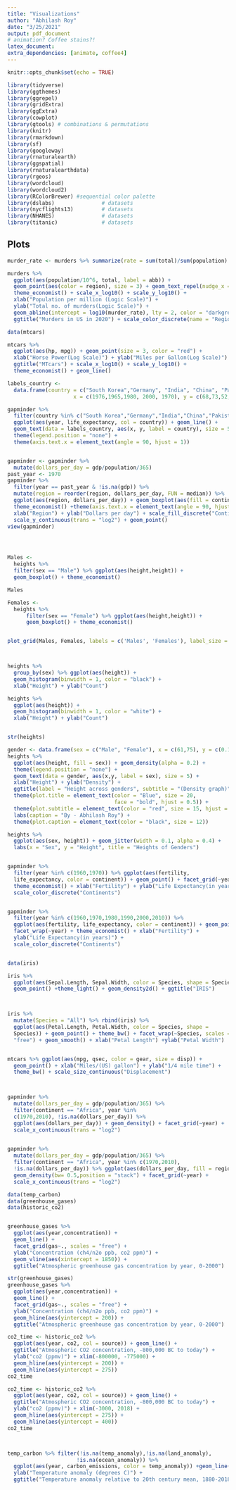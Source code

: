 ```yaml
---
title: "Visualizations"
author: "Abhilash Roy"
date: "3/25/2021"
output: pdf_document
# animation? Coffee stains?!
latex_document:
extra_dependencies: [animate, coffee4]
---
```


```r
knitr::opts_chunk$set(echo = TRUE)
```

```r
library(tidyverse) 
library(ggthemes)
library(ggrepel)
library(gridExtra)
library(ggExtra)
library(cowplot)
library(gtools) # combinations & permutations
library(knitr)
library(rmarkdown)
library(sf)
library(googleway)
library(rnaturalearth)
library(ggspatial)
library(rnaturalearthdata)
library(rgeos)
library(wordcloud)
library(wordcloud2)
library(RColorBrewer) #sequential color palette
library(dslabs)               # datasets
library(nycflights13)         # datasets
library(NHANES)               # datasets
library(titanic)              # datasets
```
##  Plots

```r

murder_rate <- murders %>% summarize(rate = sum(total)/sum(population) * 10^6) %>% pull(rate)

murders %>% 
  ggplot(aes(population/10^6, total, label = abb)) +
  geom_point(aes(color = region), size = 3) + geom_text_repel(nudge_x = 0.075) + 
  theme_economist() + scale_x_log10() + scale_y_log10() + 
  xlab("Population per million (Logic Scale)") +
  ylab("Total no. of murders(Logic Scale)") + 
  geom_abline(intercept = log10(murder_rate), lty = 2, color = "darkgrey") +
  ggtitle("Murders in US in 2020") + scale_color_discrete(name = "Region")

data(mtcars)

mtcars %>% 
  ggplot(aes(hp, mpg)) + geom_point(size = 3, color = "red") + 
  xlab("Horse Power(Log Scale)") + ylab("Miles per Gallon(Log Scale)") +
  ggtitle("MTcars") + scale_x_log10() + scale_y_log10() +
  theme_economist() + geom_line()

labels_country <-
  data.frame(country = c("South Korea","Germany", "India", "China", "Pakistan"), 
                     x = c(1976,1965,1980, 2000, 1970), y = c(68,73,52,68, 52))

gapminder %>% 
  filter(country %in% c("South Korea","Germany","India","China","Pakistan")) %>% 
  ggplot(aes(year, life_expectancy, col = country)) + geom_line() + 
  geom_text(data = labels_country, aes(x, y, label = country), size = 5) +
  theme(legend.position = "none") + 
  theme(axis.text.x = element_text(angle = 90, hjust = 1))


gapminder <- gapminder %>%
  mutate(dollars_per_day = gdp/population/365)
past_year <- 1970
gapminder %>%
  filter(year == past_year & !is.na(gdp)) %>% 
  mutate(region = reorder(region, dollars_per_day, FUN = median)) %>%
  ggplot(aes(region, dollars_per_day)) + geom_boxplot(aes(fill = continent)) +
  theme_economist() +theme(axis.text.x = element_text(angle = 90, hjust = 1)) +
  xlab("Region") + ylab("Dollars per day") + scale_fill_discrete("Continents") +
  scale_y_continuous(trans = "log2") + geom_point()
view(gapminder)




Males <- 
  heights %>% 
  filter(sex == "Male") %>% ggplot(aes(height,height)) + 
  geom_boxplot() + theme_economist() 

Males

Females <- 
  heights %>% 
      filter(sex == "Female") %>% ggplot(aes(height,height)) + 
      geom_boxplot() + theme_economist()


plot_grid(Males, Females, labels = c('Males', 'Females'), label_size = 12)



heights %>% 
  group_by(sex) %>% ggplot(aes(height)) + 
  geom_histogram(binwidth = 1, color = "black") + 
  xlab("Height") + ylab("Count")

heights %>% 
  ggplot(aes(height)) + 
  geom_histogram(binwidth = 1, color = "white") + 
  xlab("Height") + ylab("Count")


str(heights)

gender <- data.frame(sex = c("Male", "Female"), x = c(61,75), y = c(0.12, 0.08))
heights %>% 
  ggplot(aes(height, fill = sex)) + geom_density(alpha = 0.2) +
  theme(legend.position = "none") +
  geom_text(data = gender, aes(x,y, label = sex), size = 5) +
  xlab("Height") + ylab("Density") +
  ggtitle(label = "Height across genders", subtitle = "(Density graph)") +
  theme(plot.title = element_text(color = "Blue", size = 20, 
                                  face = "bold", hjust = 0.5)) +
  theme(plot.subtitle = element_text(color = "red", size = 15, hjust = 0.5)) +
  labs(caption = "By - Abhilash Roy") +
  theme(plot.caption = element_text(color = "black", size = 12)) 

heights %>% 
  ggplot(aes(sex, height)) + geom_jitter(width = 0.1, alpha = 0.4) + 
  labs(x = "Sex", y = "Height", title = "Heights of Genders")


gapminder %>% 
  filter(year %in% c(1960,1970)) %>% ggplot(aes(fertility, 
  life_expectancy, color = continent)) + geom_point() + facet_grid(~year) + 
  theme_economist() + xlab("Fertility") + ylab("Life Expectancy(in years)") + 
  scale_color_discrete("Continents")


gapminder %>% 
  filter(year %in% c(1960,1970,1980,1990,2000,2010)) %>% 
  ggplot(aes(fertility, life_expectancy, color = continent)) + geom_point() + 
  facet_wrap(~year) + theme_economist() + xlab("Fertility") + 
  ylab("Life Expectancy(in years)") + 
  scale_color_discrete("Continents")


data(iris)

iris %>%  
  ggplot(aes(Sepal.Length, Sepal.Width, color = Species, shape = Species)) + 
  geom_point() +theme_light() + geom_density2d() + ggtitle("IRIS")



iris %>% 
  mutate(Species = "All") %>% rbind(iris) %>% 
  ggplot(aes(Petal.Length, Petal.Width, color = Species, shape = 
  Species)) + geom_point() + theme_bw() + facet_wrap(~Species, scales = 
  "free") + geom_smooth() + xlab("Petal Length") +ylab("Petal Width")


mtcars %>% ggplot(aes(mpg, qsec, color = gear, size = disp)) + 
  geom_point() + xlab("Miles/(US) gallon") + ylab("1/4 mile time") + 
  theme_bw() + scale_size_continuous("Displacement")



gapminder %>% 
  mutate(dollars_per_day = gdp/population/365) %>% 
  filter(continent == "Africa", year %in% 
  c(1970,2010), !is.na(dollars_per_day)) %>% 
  ggplot(aes(dollars_per_day)) + geom_density() + facet_grid(~year) + 
  scale_x_continuous(trans = "log2")
  

gapminder %>% 
  mutate(dollars_per_day = gdp/population/365) %>% 
  filter(continent == "Africa", year %in% c(1970,2010), 
  !is.na(dollars_per_day)) %>% ggplot(aes(dollars_per_day, fill = region)) + 
  geom_density(bw= 0.5,position = "stack") + facet_grid(~year) + 
  scale_x_continuous(trans = "log2")

data(temp_carbon)
data(greenhouse_gases)
data(historic_co2)


greenhouse_gases %>%
  ggplot(aes(year,concentration)) +
  geom_line() +
  facet_grid(gas~., scales = "free") +
  ylab("Concentration (ch4/n2o ppb, co2 ppm)") + 
  geom_vline(aes(xintercept = 1850)) +
  ggtitle("Atmospheric greenhouse gas concentration by year, 0-2000")

str(greenhouse_gases)
greenhouse_gases %>%
  ggplot(aes(year,concentration)) +
  geom_line() +
  facet_grid(gas~., scales = "free") +
  ylab("Concentration (ch4/n2o ppb, co2 ppm)") + 
  geom_hline(aes(yintercept = 200)) +
  ggtitle("Atmospheric greenhouse gas concentration by year, 0-2000")

co2_time <- historic_co2 %>%
  ggplot(aes(year, co2, col = source)) + geom_line() +
  ggtitle("Atmospheric CO2 concentration, -800,000 BC to today") +
  ylab("co2 (ppmv)") + xlim(-800000, -775000) +
  geom_hline(aes(yintercept = 200)) +
  geom_hline(aes(yintercept = 275))
co2_time

co2_time <- historic_co2 %>%
  ggplot(aes(year, co2, col = source)) + geom_line() +
  ggtitle("Atmospheric CO2 concentration, -800,000 BC to today") +
  ylab("co2 (ppmv)") + xlim(-3000, 2018) +
  geom_hline(aes(yintercept = 275)) +
  geom_hline(aes(yintercept = 400))
co2_time



temp_carbon %>% filter(!is.na(temp_anomaly),!is.na(land_anomaly),
                      !is.na(ocean_anomaly)) %>%
  ggplot(aes(year, carbon_emissions, color = temp_anomaly)) +geom_line() + 
  ylab("Temperature anomaly (degrees C)") +
  ggtitle("Temperature anomaly relative to 20th century mean, 1880-2018")



```

